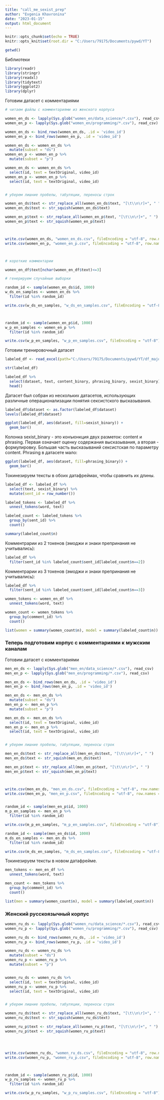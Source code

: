 ---
title: "call_me_sexist_prep"
author: "Evgenia Khavronina"
date: "2023-01-15"
output: html_document
---

```{r setup, include=FALSE}
knitr::opts_chunk$set(echo = TRUE)
knitr::opts_knit$set(root.dir = "C:/Users/79175/Documents/pywd/YT")

getwd()
```

Библиотеки


```{r}
library(readr)    
library(stringr)
library(readxl)   
library(tidytext) 
library(ggplot2)  
library(dplyr)
```

Готовим датасет с комментариями

```{r}
# читаем файлы с комментариями из женского корпуса

women_en_ds <- lapply(Sys.glob("women_en/data_science/*.csv"), read_csv)
women_en_p <- lapply(Sys.glob("women_en/programming/*.csv"), read_csv)

women_en_ds <- bind_rows(women_en_ds, .id = 'video_id')
women_en_p <- bind_rows(women_en_p, .id = 'video_id')

women_en_ds <- women_en_ds %>% 
  mutate(subset = "ds")
women_en_p <- women_en_p %>% 
  mutate(subset = "p")

women_en_ds <- women_en_ds %>% 
  select(id, text = textOriginal, video_id)
women_en_p <- women_en_p %>% 
  select(id, text = textOriginal, video_id)


# уберем лишние пробелы, табуляции, переносы строк

women_en_ds$text <- str_replace_all(women_en_ds$text, "[\t\\n\r]+", " ")
women_en_ds$text <- str_squish(women_en_ds$text)

women_en_p$text <- str_replace_all(women_en_p$text, "[\t\\n\r]+", " ")
women_en_p$text <- str_squish(women_en_p$text)



write.csv(women_en_ds, "women_en_ds.csv", fileEncoding = "utf-8", row.names = F)
write.csv(women_en_p, "women_en_p.csv", fileEncoding = "utf-8", row.names = F)



# короткие комментарии 

women_en_df$text[nchar(women_en_df$text)<=3]

# генерируем случайные выборки

random_id <- sample(women_en_ds$id, 1000)
w_ds_en_samples <- women_en_ds %>% 
  filter(id %in% random_id)

write.csv(w_ds_en_samples, "w_ds_en_samples.csv", fileEncoding = "utf-8")



random_id <- sample(women_en_p$id, 1000)
w_p_en_samples <- women_en_p %>% 
  filter(id %in% random_id)

write.csv(w_p_en_samples, "w_p_en_samples.csv", fileEncoding = "utf-8")

```

Готовим тренировочный датасет

```{r}
labeled_df <- read_excel(path="C:/Users/79175/Documents/pywd/YT/df_majority.xlsx")

str(labeled_df)
```

```{r}
labeled_df %>% 
  select(dataset, text, content_binary, phrasing_binary, sexist_binary) %>%
  head()
```

Датасет был собран из нескольких датасетов, использующих различные операционализации понятия сексистского высказывания.

```{r}
labeled_df$dataset <- as.factor(labeled_df$dataset)
levels(labeled_df$dataset)
```
```{r}
ggplot(labeled_df, aes(dataset, fill=sexist_binary)) +
  geom_bar()
```
Колонка sexist_binary - это конъюнкция двух разметок: content и phrasing. Первая означает оценку содержания высказывания, а вторая - формулировку. Большая часть высказываний сексистская по параметру content. Phrasing в датасете мало:

```{r}
ggplot(labeled_df, aes(dataset, fill=phrasing_binary)) +
  geom_bar()
```


Токинезируем тексты в обоих датафреймах, чтобы сравнить их длины.

```{r}
labeled_df <- labeled_df %>% 
  select(text, sexist_binary) %>% 
  mutate(sent_id = row_number())

labeled_tokens <- labeled_df %>% 
  unnest_tokens(word, text)

labeled_count <- labeled_tokens %>%
  group_by(sent_id) %>% 
  count()

summary(labeled_count$n)
```

Комментрарии из 2 токенов (эмоджи и знаки препринания не учитывались):

```{r}
labeled_df %>% 
  filter(sent_id %in% labeled_count$sent_id[labeled_count$n==2])
```

Комментрарии из 3 токенов (эмоджи и знаки препринания не учитывались):

```{r}
labeled_df %>% 
  filter(sent_id %in% labeled_count$sent_id[labeled_count$n==3])

```

```{r}
women_tokens <- women_en_df %>% 
  unnest_tokens(word, text)

women_count <- women_tokens %>% 
  group_by(comment_id) %>% 
  count()

list(women = summary(women_count$n), model = summary(labeled_count$n))
```


### Теперь подготовим корпус с комментариями к мужским каналам

Готовим датасет с комментариями

```{r}

men_en_ds <- lapply(Sys.glob("men_en/data_science/*.csv"), read_csv)
men_en_p <- lapply(Sys.glob("men_en/programming/*.csv"), read_csv)

men_en_ds <- bind_rows(men_en_ds, .id = 'video_id')
men_en_p <- bind_rows(men_en_p, .id = 'video_id')

men_en_ds <- men_en_ds %>% 
  mutate(subset = "ds")
men_en_p <- men_en_p %>% 
  mutate(subset = "p")

men_en_ds <- men_en_ds %>% 
  select(id, text = textOriginal, video_id)
men_en_p <- men_en_p %>% 
  select(id, text = textOriginal, video_id)


# уберем лишние пробелы, табуляции, переносы строк

men_en_ds$text <- str_replace_all(men_en_ds$text, "[\t\\n\r]+", " ")
men_en_ds$text <- str_squish(men_en_ds$text)

men_en_p$text <- str_replace_all(men_en_p$text, "[\t\\n\r]+", " ")
men_en_p$text <- str_squish(men_en_p$text)



write.csv(men_en_ds, "men_en_ds.csv", fileEncoding = "utf-8", row.names = F)
write.csv(men_en_p, "men_en_p.csv", fileEncoding = "utf-8", row.names = F)


random_id <- sample(men_en_p$id, 1000)
m_p_en_samples <- men_en_p %>% 
  filter(id %in% random_id)

write.csv(m_p_en_samples, "m_p_en_samples.csv", fileEncoding = "utf-8")

random_id <- sample(men_en_ds$id, 1000)
m_ds_en_samples <- men_en_ds %>% 
  filter(id %in% random_id)

write.csv(m_ds_en_samples, "m_ds_en_samples.csv", fileEncoding = "utf-8")

```


Токинезируем тексты в новом датафрейме.

```{r}
men_tokens <- men_en_df %>% 
  unnest_tokens(word, text)

men_count <- men_tokens %>% 
  group_by(comment_id) %>% 
  count()

list(men = summary(women_count$n), model = summary(labeled_count$n))
```

### Женский русскоязычный корпус

```{r}
women_ru_ds <- lapply(Sys.glob("women_ru/data_science/*.csv"), read_csv)
women_ru_p <- lapply(Sys.glob("women_ru/programming/*.csv"), read_csv)

women_ru_ds <- bind_rows(women_ru_ds, .id = 'video_id')
women_ru_p <- bind_rows(women_ru_p, .id = 'video_id')

women_ru_ds <- women_ru_ds %>% 
  mutate(subset = "ds")
women_ru_p <- women_ru_p %>% 
  mutate(subset = "p")


women_ru_ds <- women_ru_ds %>% 
  select(id, text = textOriginal, video_id)
women_ru_p <- women_ru_p %>% 
  select(id, text = textOriginal, video_id)


# уберем лишние пробелы, табуляции, переносы строк

women_ru_ds$text <- str_replace_all(women_ru_ds$text, "[\t\\n\r]+", " ")
women_ru_ds$text <- str_squish(women_ru_ds$text)

women_ru_p$text <- str_replace_all(women_ru_p$text, "[\t\\n\r]+", " ")
women_ru_p$text <- str_squish(women_ru_p$text)




write.csv(women_ru_ds, "women_ru_ds.csv", fileEncoding = "utf-8", row.names = F)
write.csv(women_ru_p, "women_ru_p.csv", fileEncoding = "utf-8", row.names = F)



random_id <- sample(women_ru_p$id, 1000)
w_p_ru_samples <- women_ru_p %>% 
  filter(id %in% random_id)

write.csv(w_p_ru_samples, "w_p_ru_samples.csv", fileEncoding = "utf-8")


```

